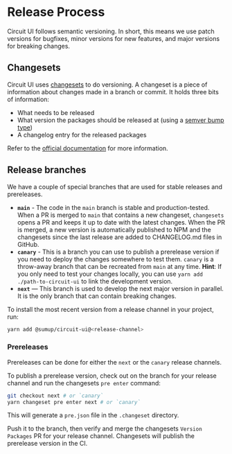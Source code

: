 
<Meta title="Contributing/Release Process" />

# Release Process

Circuit UI follows semantic versioning. In short, this means we use patch versions for bugfixes, minor versions for new features, and major versions for breaking changes.

## Changesets

Circuit UI uses [changesets](https://github.com/atlassian/changesets) to do versioning. A changeset is a piece of information about changes made in a branch or commit. It holds three bits of information:

- What needs to be released
- What version the packages should be released at (using a [semver bump type](https://semver.org/))
- A changelog entry for the released packages

Refer to the [official documentation](https://github.com/atlassian/changesets/blob/main/docs/adding-a-changeset.md#i-am-in-a-multi-package-repository-a-mono-repo) for more information.

## Release branches

We have a couple of special branches that are used for stable releases and prereleases.

- **`main`** - The code in the `main` branch is stable and production-tested. When a PR is merged to `main` that contains a new changeset, `changesets` opens a PR and keeps it up to date with the latest changes. When the PR is merged, a new version is automatically published to NPM and the changesets since the last release are added to CHANGELOG.md files in GitHub.
- **`canary`** - This is a branch you can use to publish a prerelease version if you need to deploy the changes somewhere to test them. `canary` is a throw-away branch that can be recreated from `main` at any time. **Hint**: If you only need to test your changes locally, you can use `yarn add ./path-to-circuit-ui` to link the development version.
- **`next`** — This branch is used to develop the next major version in parallel. It is the only branch that can contain breaking changes.

To install the most recent version from a release channel in your project, run:

```bash
yarn add @sumup/circuit-ui@<release-channel>
```

### Prereleases

Prereleases can be done for either the `next` or the `canary` release channels.

To publish a prerelease version, check out on the branch for your release channel and run the changesets `pre enter` command:

```bash
git checkout next # or `canary`
yarn changeset pre enter next # or `canary`
```

This will generate a `pre.json` file in the `.changeset` directory.

Push it to the branch, then verify and merge the changesets `Version Packages` PR for your release channel. Changesets will publish the prerelease version in the CI.
